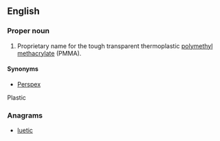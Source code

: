 ==English==

===Proper noun===
{{en-proper noun}}
{{wikipedia}}

# Proprietary name for the tough transparent thermoplastic [[polymethyl methacrylate]] (PMMA).

====Synonyms====
* [[Perspex]]
Plastic

===Anagrams===
* [[luetic#English|luetic]]